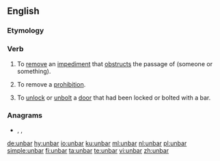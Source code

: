 ==English==

===Etymology===
{{prefix|un|bar|lang=en}}

===Verb===
{{en-verb|unbarr}}
# {{lb|en|transitive}} To [[remove]] an [[impediment]] that [[obstruct]]s the passage of (someone or something).
# {{lb|en|transitive}} To remove a [[prohibition]].
# {{lb|en|transitive}} To [[unlock]] or [[unbolt]] a [[door]] that had been locked or bolted with a bar.

===Anagrams===
* {{l|en|Buran}}, {{l|en|Urban}}, {{l|en|urban}}

[[de:unbar]]
[[hy:unbar]]
[[io:unbar]]
[[ku:unbar]]
[[ml:unbar]]
[[nl:unbar]]
[[pl:unbar]]
[[simple:unbar]]
[[fi:unbar]]
[[ta:unbar]]
[[te:unbar]]
[[vi:unbar]]
[[zh:unbar]]